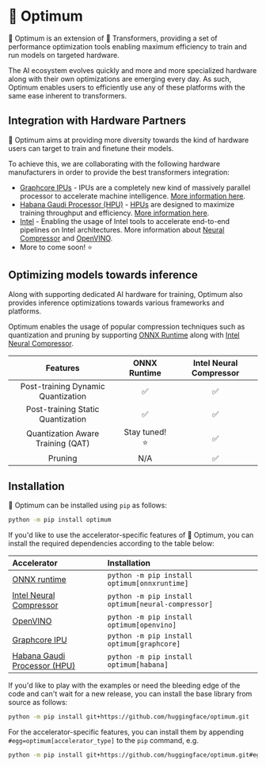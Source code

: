 <!--Copyright 2022 The HuggingFace Team. All rights reserved.

Licensed under the Apache License, Version 2.0 (the "License"); you may not use this file except in compliance with
the License. You may obtain a copy of the License at

http://www.apache.org/licenses/LICENSE-2.0

Unless required by applicable law or agreed to in writing, software distributed under the License is distributed on
an "AS IS" BASIS, WITHOUT WARRANTIES OR CONDITIONS OF ANY KIND, either express or implied. See the License for the
specific language governing permissions and limitations under the License.
-->

# 🤗 Optimum

🤗 Optimum is an extension of 🤗 Transformers, providing a set of performance optimization tools enabling maximum efficiency to train and run models on targeted hardware.

The AI ecosystem evolves quickly and more and more specialized hardware along with their own optimizations are emerging every day.
As such, Optimum enables users to efficiently use any of these platforms with the same ease inherent to transformers.


## Integration with Hardware Partners

🤗 Optimum aims at providing more diversity towards the kind of hardware users can target to train and finetune their models.

To achieve this, we are collaborating with the following hardware manufacturers in order to provide the best transformers integration:
- [Graphcore IPUs](https://github.com/huggingface/optimum-graphcore) - IPUs are a completely new kind of massively parallel processor to accelerate machine intelligence. [More information here](https://www.graphcore.ai/products/ipu).
- [Habana Gaudi Processor (HPU)](https://github.com/huggingface/optimum-habana) - [HPUs](https://docs.habana.ai/en/latest/Gaudi_Overview/Gaudi_Architecture.html) are designed to maximize training throughput and efficiency. [More information here](https://habana.ai/training/).
- [Intel](https://github.com/huggingface/optimum-intel) - Enabling the usage of Intel tools to accelerate end-to-end pipelines on Intel architectures. More information about [Neural Compressor](https://www.intel.com/content/www/us/en/developer/tools/oneapi/neural-compressor.html) and [OpenVINO](https://docs.openvino.ai/latest/index.html).
- More to come soon! ⭐

## Optimizing models towards inference

Along with supporting dedicated AI hardware for training, Optimum also provides inference optimizations towards various frameworks and
platforms.

Optimum enables the usage of popular compression techniques such as quantization and pruning by supporting [ONNX Runtime](https://onnxruntime.ai/docs/) along with [Intel Neural Compressor](https://www.intel.com/content/www/us/en/developer/tools/oneapi/neural-compressor.html).

|              Features              | ONNX Runtime  | Intel Neural Compressor |
|:----------------------------------:|:-------------:|:-----------------------:|
| Post-training Dynamic Quantization |       ✅       |            ✅           |
| Post-training Static Quantization  |       ✅       |            ✅           |
| Quantization Aware Training (QAT)  | Stay tuned! ⭐ |            ✅           |
|              Pruning               |      N/A       |            ✅           |


## Installation

🤗 Optimum can be installed using `pip` as follows:

```bash
python -m pip install optimum
```

If you'd like to use the accelerator-specific features of 🤗 Optimum, you can install the required dependencies according to the table below:

| Accelerator                                                                                                            | Installation                                      |
|:-----------------------------------------------------------------------------------------------------------------------|:--------------------------------------------------|
| [ONNX runtime](https://onnxruntime.ai/docs/)                                                                           | `python -m pip install optimum[onnxruntime]`      |
| [Intel Neural Compressor](https://www.intel.com/content/www/us/en/developer/tools/oneapi/neural-compressor.html)       | `python -m pip install optimum[neural-compressor]`|
| [OpenVINO](https://docs.openvino.ai/latest/index.html)                                                                 | `python -m pip install optimum[openvino]`         |
| [Graphcore IPU](https://www.graphcore.ai/products/ipu)                                                                 | `python -m pip install optimum[graphcore]`        |
| [Habana Gaudi Processor (HPU)](https://habana.ai/training/)                                                            | `python -m pip install optimum[habana]`           |


If you'd like to play with the examples or need the bleeding edge of the code and can't wait for a new release, you can install the base library from source as follows:

```bash
python -m pip install git+https://github.com/huggingface/optimum.git
```

For the accelerator-specific features, you can install them by appending `#egg=optimum[accelerator_type]` to the `pip` command, e.g.

```bash
python -m pip install git+https://github.com/huggingface/optimum.git#egg=optimum[onnxruntime]
```
